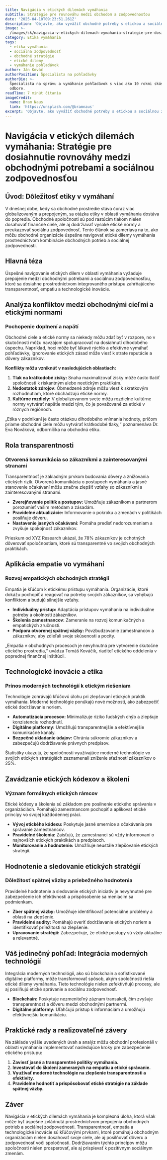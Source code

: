 ```yaml
---
title: Navigácia v etických dilemách vymáhania
subtitle: Stratégie pre rovnováhu medzi obchodom a zodpovednosťou
date: '2025-04-10T09:23:51.261Z'
description: 'Objavte, ako vyvážiť obchodné potreby s etickou a sociálnou zodpovednosťou.'
image: >-
  /images/sk/navigacia-v-etickych-dilemach-vymahania-strategie-pre-dosiahnutie-rovnovahy-medzi-obchodnymi-potrebami-a-socialnou-zodpovednostou-1744190631098.jpg
category: Etika vymáhania
tags:
  - etika vymáhania
  - sociálna zodpovednosť
  - obchodné stratégie
  - etické dilemy
  - vymáhanie pohľadávok
author: Ján Kováč
authorPosition: Špecialista na pohľadávky
authorBio: >-
  Špecialista na správu a vymáhanie pohľadávok s viac ako 10 rokmi skúseností v
  odbore.
readTime: 7 minút čítania
imageCredit:
  name: Bram Naus
  link: 'https://unsplash.com/@bramnaus'
excerpt: 'Objavte, ako vyvážiť obchodné potreby s etickou a sociálnou zodpovednosťou.'
---
```

# Navigácia v etických dilemách vymáhania: Stratégie pre dosiahnutie rovnováhy medzi obchodnými potrebami a sociálnou zodpovednosťou

## Úvod: Dôležitosť etiky v vymáhaní

V dnešnej dobe, kedy sa obchodné prostredie stáva čoraz viac globalizovaným a prepojeným, sa otázka etiky v oblasti vymáhania dostáva do popredia. Obchodné spoločnosti sú pod rastúcim tlakom nielen dosahovať finančné ciele, ale aj dodržiavať vysoké etické normy a preukazovať sociálnu zodpovednosť. Tento článok sa zameriava na to, ako môžu obchodné organizácie úspešne navigovať etické dilemy vymáhania prostredníctvom kombinácie obchodných potrieb a sociálnej zodpovednosti.

## Hlavná téza

Úspešné navigovanie etických dilem v oblasti vymáhania vyžaduje prepojenie medzi obchodnými potrebami a sociálnou zodpovednosťou, ktoré sa dosiahne prostredníctvom integrovaného prístupu zahŕňajúceho transparentnosť, empatiu a technologické inovácie.

## Analýza konfliktov medzi obchodnými cieľmi a etickými normami

### Pochopenie doplnení a napätí

Obchodné ciele a etické normy sa niekedy môžu zdať byť v rozpore, no v skutočnosti môžu navzájom spolupracovať na dosiahnutí dlhodobého úspechu. Napríklad, hoci môže byť lákavé rýchlo a efektívne vymáhať pohľadávky, ignorovanie etických zásad môže viesť k strate reputácie a dôvery zákazníkov. 

**Konflikty môžu vzniknúť v nasledujúcich oblastiach:**

1. **Tlak na krátkodobé zisky:** Snaha maximalizovať zisky môže často tlačiť spoločnosti k riskantným alebo neetickým praktikám.
2. **Nedostatok zdrojov:** Obmedzené zdroje môžu viesť k skratkovým rozhodnutiam, ktoré obchádzajú etické normy.
3. **Kultúrne rozdiely:** V globalizovanom svete môžu rozdielne kultúrne normy vytvárať napätie medzi tým, čo je považované za etické v rôznych regiónoch.

„Etika v podnikaní je často otázkou dlhodobého vnímania hodnoty, pričom priame obchodné ciele môžu vytvárať krátkodobé tlaky,“ poznamenáva Dr. Eva Nováková, odborníčka na obchodnú etiku.

## Rola transparentnosti

### Otvorená komunikácia so zákazníkmi a zainteresovanými stranami

Transparentnosť je základným prvkom budovania dôvery a znižovania etických rizík. Otvorená komunikácia o postupoch vymáhania a jasné stanovenie očakávaní môžu značne zlepšiť vzťahy so zákazníkmi a zainteresovanými stranami.

- **Zverejňovanie politík a postupov:** Umožňuje zákazníkom a partnerom porozumieť vašim metódam a zásadám.
- **Pravidelné aktualizácie:** Informovanie o pokroku a zmenách v politikách posilňuje dôveru.
- **Nastavenie jasných očakávaní:** Pomáha predísť nedorozumeniam a zvyšuje spokojnosť zákazníkov.

Prieskum od XYZ Research ukázal, že 78% zákazníkov je ochotných dôverovať spoločnostiam, ktoré sú transparentné vo svojich obchodných praktikách.

## Aplikácia empatie vo vymáhaní

### Rozvoj empatických obchodných stratégií

Empatia je kľúčom k etickému prístupu vymáhania. Organizácie, ktoré dokážu pochopiť a reagovať na potreby svojich zákazníkov, sa vyhýbajú konfliktom a budujú silnejšie vzťahy.

- **Individuálny prístup:** Adaptácia prístupov vymáhania na individuálne potreby a okolnosti zákazníkov.
- **Školenia zamestnancov:** Zameranie na rozvoj komunikačných a empatických zručností.
- **Podpora otvorenej spätnej väzby:** Povzbudzovanie zamestnancov a zákazníkov, aby zdieľali svoje skúsenosti a pocity.

„Empatia v obchodných procesoch je nevyhnutná pre vytvorenie skutočne etického prostredia,“ uvádza Tomáš Kováčik, riaditeľ etického oddelenia v poprednej finančnej inštitúcii.

## Technologické inovácie a etika

### Prínos moderných technológií k etickým riešeniam

Technológie zohrávajú kľúčovú úlohu pri zlepšovaní etických praktík vymáhania. Moderné technológie ponúkajú nové možnosti, ako zabezpečiť etické dodržiavanie noriem.

- **Automatizácia procesov:** Minimalizuje riziko ľudských chýb a zlepšuje konzistenciu rozhodnutí.
- **Digitálne platformy:** Umožňujú transparentnejšie a efektívnejšie komunikačné kanály.
- **Bezpečné ukladanie údajov:** Chránia súkromie zákazníkov a zabezpečujú dodržiavanie právnych predpisov.

Štatistiky ukazujú, že spoločnosti využívajúce moderné technológie vo svojich etických stratégiách zaznamenali zníženie sťažností zákazníkov o 25%.

## Zavádzanie etických kódexov a školení

### Význam formálnych etických rámcov

Etické kódexy a školenia sú základom pre posilnenie etického správania v organizáciách. Pomáhajú zamestnancom pochopiť a aplikovať etické princípy vo svojej každodennej práci.

- **Vývoj etického kódexu:** Poskytuje jasné smernice a očakávania pre správanie zamestnancov.
- **Pravidelné školenia:** Zaisťujú, že zamestnanci sú vždy informovaní o najnovších etických praktikách a predpisoch.
- **Monitorovanie a hodnotenie:** Umožňuje neustále zlepšovanie etických stratégií.

## Hodnotenie a sledovanie etických stratégií

### Dôležitosť spätnej väzby a priebežného hodnotenia

Pravidelné hodnotenie a sledovanie etických iniciatív je nevyhnutné pre zabezpečenie ich efektívnosti a prispôsobenie sa meniacim sa podmienkam.

- **Zber spätnej väzby:** Umožňuje identifikovať potenciálne problémy a oblasti na zlepšenie.
- **Pravidelné audity:** Pomáhajú overiť dodržiavanie etických noriem a identifikovať príležitosti na zlepšenie.
- **Upravovanie stratégií:** Zabezpečuje, že etické postupy sú vždy aktuálne a relevantné.

## Váš jedinečný pohľad: Integrácia moderných technológií

Integrácia moderných technológií, ako sú blockchain a sofistikované digitálne platformy, môže transformovať spôsob, akým spoločnosti riešia etické dilemy vymáhania. Tieto technológie nielen zefektívňujú procesy, ale aj posilňujú etické správanie a sociálnu zodpovednosť.

- **Blockchain:** Poskytuje nezmeniteľný záznam transakcií, čím zvyšuje transparentnosť a dôveru medzi obchodnými partnermi.
- **Digitálne platformy:** Uľahčujú prístup k informáciám a umožňujú efektívnejšiu komunikáciu.

## Praktické rady a realizovateľné závery

Na základe vyššie uvedených úvah a analýz môžu obchodní profesionáli v oblasti vymáhania implementovať nasledujúce kroky pre zabezpečenie etického prístupu:

1. **Zaviesť jasné a transparentné politiky vymáhania.**
2. **Investovať do školení zameraných na empatiu a etické správanie.**
3. **Využívať moderné technológie na zlepšenie transparentnosti a efektivity.**
4. **Pravidelne hodnotiť a prispôsobovať etické stratégie na základe spätnej väzby.**

## Záver

Navigácia v etických dilemách vymáhania je komplexná úloha, ktorá však môže byť úspešne zvládnutá prostredníctvom prepojenia obchodných potrieb a sociálnej zodpovednosti. Transparentnosť, empatia a technologické inovácie sú kľúčovými prvkami, ktoré pomáhajú obchodným organizáciám nielen dosahovať svoje ciele, ale aj posilňovať dôveru a zodpovednosť voči spoločnosti. Dodržiavaním týchto princípov môžu spoločnosti nielen prosperovať, ale aj prispievať k pozitívnym sociálnym zmenám.
